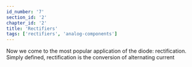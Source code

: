 ```yaml
---
id_number: '7'
section_id: '2'
chapter_id: '2'
title: 'Rectifiers'
tags: ['rectifiers', 'analog-components']
---
```


Now we come to the most popular application of the diode: rectification. Simply defined, rectification is the conversion of alternating current 